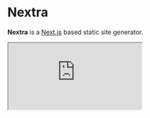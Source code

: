
# Nextra

**Nextra** is a [Next.js](https://nextjs.org) based static site generator.

<iframe src="https://stackblitz.com/edit/nextra-2-docs-8xbfk3?file=README.md&embed=1" />

It supports Markdown and React components ([MDX](/features/mdx)), automatically generated [sidebar and anchor links](/get-started#sidebar-and-anchor-links), file-system based routing, built-in syntax highlighting, image optimization, custom layouts, i18n, and all the features you love about Next.js.

Here's what you will get in 1 minute:

<Bleed>![Nextra Example](../public/demo.png)</Bleed>
